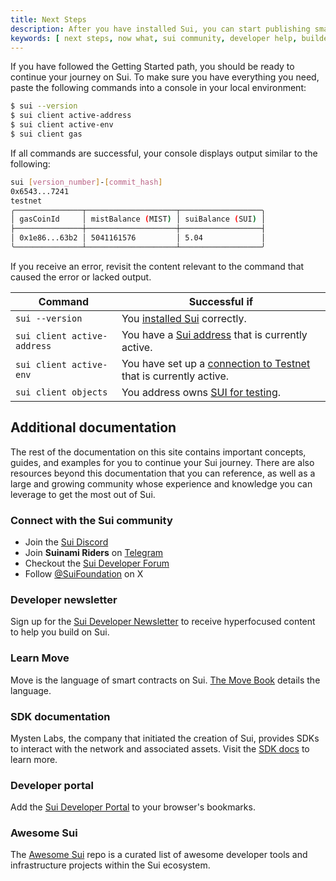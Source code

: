 ```yaml
---
title: Next Steps
description: After you have installed Sui, you can start publishing smart contracts and join the community of other Sui builders.
keywords: [ next steps, now what, sui community, developer help, builder help ]
---
```


If you have followed the Getting Started path, you should be ready to continue your journey on Sui. To make sure you have everything you need, paste the following commands into a console in your local environment:

```sh
$ sui --version
$ sui client active-address
$ sui client active-env
$ sui client gas
```

If all commands are successful, your console displays output similar to the following:

```sh
sui [version_number]-[commit_hash]
0x6543...7241
testnet
╭───────────────┬────────────────────┬──────────────────╮
│ gasCoinId     │ mistBalance (MIST) │ suiBalance (SUI) │
├───────────────┼────────────────────┼──────────────────┤
│ 0x1e86...63b2 │ 5041161576         │ 5.04             │
╰───────────────┴────────────────────┴──────────────────╯
```

If you receive an error, revisit the content relevant to the command that caused the error or lacked output.

| Command | Successful if |
| ------- | -------------- |
| `sui --version` | You [installed Sui](/guides/developer/getting-started/sui-install.mdx) correctly. |
| `sui client active-address` | You have a [Sui address](/guides/developer/getting-started/get-address.mdx) that is currently active. |
| `sui client active-env` | You have set up a [connection to Testnet](/guides/developer/getting-started/connect.mdx) that is currently active. |
| `sui client objects` | You address owns [SUI for testing](/guides/developer/getting-started/get-coins.mdx). |

## Additional documentation

The rest of the documentation on this site contains important concepts, guides, and examples for you to continue your Sui journey. There are also resources beyond this documentation that you can reference, as well as a large and growing community whose experience and knowledge you can leverage to get the most out of Sui. 

### Connect with the Sui community

- Join the [Sui Discord](https://discord.gg/sui) 
- Join **Suinami Riders** on [Telegram](https://web.telegram.org/z/?ref=blog.sui.io#-1742460518)
- Checkout the [Sui Developer Forum](https://forums.sui.io/)
- Follow [@SuiFoundation](https://twitter.com/@SuiFoundation) on X

### Developer newsletter

Sign up for the [Sui Developer Newsletter](https://sui.io/dev-newsletter) to receive hyperfocused content to help you build on Sui.

### Learn Move

Move is the language of smart contracts on Sui. [The Move Book](https://move-book.com/) details the language.

### SDK documentation

Mysten Labs, the company that initiated the creation of Sui, provides SDKs to interact with the network and associated assets. Visit the [SDK docs](https://sdk.mystenlabs.com/typescript) to learn more.

### Developer portal

Add the [Sui Developer Portal](https://sui.io/developers) to your browser's bookmarks.

### Awesome Sui

The [Awesome Sui](/resources/awesome-sui.mdx) repo is a curated list of awesome developer tools and infrastructure projects within the Sui ecosystem. 
